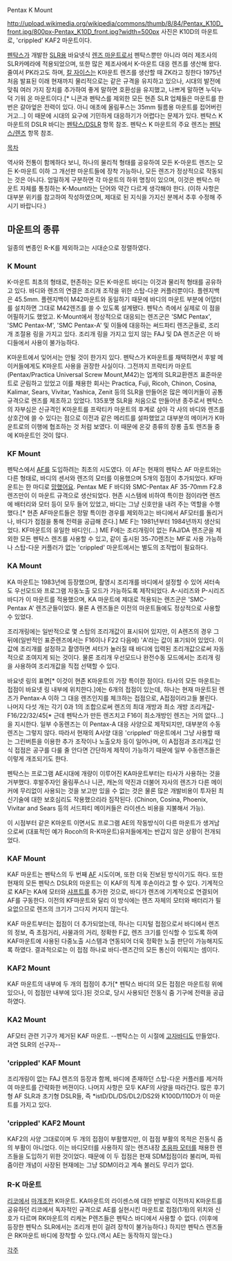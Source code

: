 Pentax K Mount

http://upload.wikimedia.org/wikipedia/commons/thumb/8/84/Pentax_K10D_front.jpg/800px-Pentax_K10D_front.jpg?width=500px
사진은 K10D의 마운트로, 'crippled' KAF2 마운트이다.

[[펜탁스]]가 개발한 [[SLR]]용 바요넷식 [[렌즈 마운트]]로서 펜탁스뿐만 아니라 여러 제조사의 SLR카메라에 적용되었으며, 또한 많은 제조사에서 K-마운트 대응 렌즈를 생산해 왔다.
줄여서 PK라고도 하며, [[칼 자이스]]는 K마운트 렌즈를 생산할 때 ZK라고 칭한다
1975년 처음 발표된 이래 현재까지 물리적으로는 같은 규격을 유지하고 있으나, 시대의 발전에 맞춰 여러 가지 장치를 추가하여 좋게 말하면 호환성을 유지했고, 나쁘게 말하면 누덕누덕 기워 온 마운트이다.[* 니콘과 펜탁스를 제외한 모든 현존 SLR 업체들은 마운트를 한 번은 갈아엎은 전력이 있다. 아니 애초에 올림푸스는 35mm 필름용 마운트를 접어버린거고...]
이 때문에 시대의 요구에 기민하게 대응하기가 어렵다는 문제가 있다.
펜탁스 K 마운트의 DSLR 바디는 [[펜탁스/DSLR]] 항목 참조.
펜탁스 K 마운트의 주요 렌즈는 [[펜탁스/렌즈]] 항목 참조.

[[목차]]

역사와 전통이 함께하다 보니, 하나의 물리적 형태를 공유하여 모든 K-마운트 렌즈는 모든 K-마운트 이하 그 개선판 마운트들에 장착 가능하나, 모든 렌즈가 정상적으로 작동되는 것은 아니다. 엄밀하게 구분하면 각 마운트의 하위 명칭이 있으며, 이것은 펜탁스 마운트 자체를 통칭하는 K-Mount라는 단어와 약간 다르게 생각해야 한다.
(이하 사항은 대부분 위키를 참고하여 작성하였으며, 제대로 된 지식을 가지신 분께서 추후 수정해 주시기 바랍니다.)

== 마운트의 종류 ==
일종의 변종인 R-K를 제외하고는 시대순으로 정렬하였다.

=== K Mount ===
K-마운트 최초의 형태로, 현존하는 모든 K-마운트 바디는 이것과 물리적 형태를 공유하고 있다. 바디와 렌즈의 연결은 조리개 조작을 위한 스탑-다운 커플러뿐이다. 플렌지백은 45.5mm. 플렌지백이 M42마운트와 동일하기 때문에 바디의 마운트 부분에 어댑터를 설치하면 그대로 M42렌즈를 쓸 수 있도록 설계됐다. 펜탁스 측에서 실제로 이 점을 어필하기도 했었고.
K-Mount에서 정상적으로 대응되는 렌즈군은 'SMC Pentax', 'SMC Pentax-M', 'SMC Pentax-A' 및 이들에 대응하는 써드파티 렌즈군들로, 조리개 조절용 링을 가지고 있다. 조리개 링을 가지고 있지 않는 FAJ 및 DA 렌즈군은 이 바디들에서 사용이 불가능하다.

K마운트에서 잊어서는 안될 것이 한가지 있다. 
펜탁스가 K마운트를 채택하면서 후발 메이커들에게도 K마운트 사용을 권장한 사실이다. 
그전까지 프락티카 마운트(Pentax/Practica Universal Screw Mount,M42)는 업계의 SLR교환렌즈 표준마운트로 군림하고 있었고 이를 채용한 회사는 Practica, Fuji, Ricoh, Chinon, Cosina, Kalimar, Sears, Vivitar, Yashica, Zenit 등의 SLR을 만들어온 많은 메이커들이 공통규격으로 렌즈를 제조하고 있었다.
135포맷 SLR을 처음으로 만들어낸 종주로서 펜탁스의 자부심은 신규격인 K마운트를 프락티카 마운트의 후계로 삼아 각 사의 바디와 렌즈를 상호간에 쓸 수 있다는 점으로 이전과 같은 메리트를 설파했었고 대부분의 메이커가 K마운트로의 이행에 협조하는 것 처럼 보였다.
이 때문에 온갖 종류의 장롱 출토 렌즈들 중에 K마운트인 것이 많다.

=== KF Mount ===
펜탁스에서 [[AF]]를 도입하려는 최초의 시도였다. 이 AF는 현재의 펜탁스 AF 마운트와는 다른 형태로, 바디의 센서와 렌즈의 모터를 이용했으며 5개의 접점이 추가되었다.
KF마운트는 한 마디로 [[망했어요]]. Pentax ME F 바디와 SMC-Pentax AF 35-70mm F2.8 렌즈만이 이 마운트 규격으로 생산되었다. 현존 시스템에 비하여 특이한 점이라면 렌즈에 배터리와 모터 등이 모두 들어 있었고, 바디는 그냥 신호만을 내려 주는 역할을 수행했다.[* 현존 AF마운트들은 정말 특이한 경우를 제외하고는 바디에서 AF모터를 돌리거나, 바디가 접점을 통해 전력을 공급해 준다.] ME F는 1981년부터 1984년까지 생산되었다.
KF마운트의 유일한 바디인(...) ME F에는 조리개링이 없는 FAJ/DA 렌즈군을 제외한 모든 펜탁스 렌즈를 사용할 수 있고, 같이 출시된 35-70렌즈는 MF로 사용 가능하나 스탑-다운 커플러가 없는 'crippled' 마운트에서는 별도의 조작법이 필요하다.

=== KA Mount ===
KA 마운트는 1983년에 등장했으며, 촬영시 조리개를 바디에서 설정할 수 있어 셔터속도 우선모드와 프로그램 자동노출 모드가 가능하도록 제작되었다.
A-시리즈와 P-시리즈 바디가 이 마운트를 적용했으며, KA 마운트에 제대로 적용되는 렌즈군은 'SMC-Pentax A' 렌즈군들이었다. 물론 A 렌즈들은 이전의 마운트들에도 정상적으로 사용할 수 있었다.

조리개링에는 일반적으로 몇 스탑의 조리개값이 표시되어 있지만, 이 A렌즈의 경우 그 뒤에(일반적인 표준렌즈에서는 F16이나 F22 다음에) 'A'라는 값이 표기되어 있었다. 이 값에 조리개를 설정하고 촬영하면 셔터가 눌러질 때 바디에 입력된 조리개값으로써 자동적으로 조여지게 되는 것이다. 물론 조리개 우선모드나 완전수동 모드에서는 조리개 링을 사용하여 조리개값을 직접 선택할 수 있다.

바요넷 링의 표면[* 이것이 현존 K마운트의 가장 특이한 점이다. 타사의 모든 마운트는 접점이 바요넷 링 내부에 위치한다.]에는 6개의 접점이 있는데, 하나는 현재 마운트된 렌즈가 Pentax-A 이하 그 대응 렌즈인지를 체크하는 접점으로, A접점이라고들 불린다. 나머지 다섯 개는 각기 0과 1의 조합으로써 렌즈의 최대 개방과 최소 개방 조리개값-F16/22/32/45[* 근데 펜탁스가 만든 렌즈치고 F16이 최소개방인 렌즈는 거의 없다...]을 지시한다. 일부 수동렌즈는 이 Pentax-A 대응 사양으로 제작되지만, 대부분의 수동 렌즈는 그렇지 않다. 따라서 현재의 A사양 대응 'crippled' 마운트에서 그냥 사용할 때는 그린버튼을 이용한 추가 조작이나 노출오차 등이 일어나며, 이 A접점과 조리개값 인식 접점은 공구를 다룰 줄 안다면 간단하게 제작이 가능하기 때문에 일부 수동렌즈들은 이렇게 개조되기도 한다.

펜탁스는 프로그램 AE시대에 개량이 이루어진 KA마운트부터는 타사가 사용하는 것을 거부했다. 후발주자인 올림푸스나 니콘, 캐논의 약진과 더불어 자사의 렌즈가 다른 메이커에 무리없이 사용되는 것을 보고만 있을 수 없는 것은 물론 많은 개발비용이 투자된 최신기술에 대한 보호심리도 작용했으리라 짐작된다.
(Chinon, Cosina, Phoenix, Vivitar and Sears 등의 서드파티 메이커들은 라이센스 비용을 지불해서 가능). 

이 시점부터 같은 K마운트 이면서도 프로그램 AE의 작동방식이 다른 마운트가 생겨남으로써 (대표적인 예가 Rocoh의 R-K마운트)유저들에게는 반갑지 않은 상황이 전개되었다.

=== KAF Mount ===
KAF 마운트는 펜탁스의 두 번째 [[AF]] 시도이며, 또한 더욱 진보된 방식이기도 하다. 또한 현재의 모든 펜탁스 DSLR의 마운트는 이 KAF의 직계 후손이라고 할 수 있다.
기계적으로 KAF는 KA에 모터와 [[샤프트]]를 추가한 것으로, 바디가 렌즈에 기계적으로 연결되어 AF를 구동한다. 이전의 KF마운트와 달리 이 방식에는 렌즈 자체의 모터와 배터리가 필요없으므로 렌즈의 크기가 그다지 커지지 않는다.

KAF 마운트부터는 접점이 더 추가되었는데, 하나는 디지털 접점으로서 바디에서 렌즈의 정보, 즉 초점거리, 사물과의 거리, 정확한 F값, 렌즈 크기를 인식할 수 있도록 하여 KAF마운트에 사용된 다중노출 시스템과 연동되어 더욱 정확한 노출 판단이 가능해지도록 하였다. 결과적으로는 이 접점 하나로 바디-렌즈간의 모든 통신이 이뤄지는 셈이다.
=== KAF2 Mount ===
KAF 마운트의 내부에 두 개의 접점이 추가[* 펜탁스 바디의 모든 접점은 마운트링 위에 있으나, 이 접점만 내부에 있다.]된 것으로, 당시 사용되던 전동식 줌 기구에 전력을 공급하였다.

=== KA2 Mount ===
AF모터 관련 기구가 제거된 KAF 마운트. --펜탁스는 이 시절에 [[고자바디]]도 만들었다. 과연 SLR의 선구자--

=== 'crippled' KAF Mount ===
조리개링이 없는 FAJ 렌즈의 등장과 함께, 바디에 존재하던 스탑-다운 커플러를 제거하여 마운트를 간략화한 버젼이다. 나머지 사항은 모두 KAF의 사양을 따라간다. 많은 후기형 AF SLR과 초기형 DSLR들, 즉 *istD/DL/DS/DL2/DS2와 K100D/110D가 이 마운트를 가지고 있다.

=== 'crippled' KAF2 Mount ===
KAF2의 사양 그대로이며 두 개의 접점이 부활했지만, 이 접점 부활의 목적은 전동식 줌의 부활이 아니었다. 이는 바디모터를 사용하지 않는 렌즈내장 [[초음파 모터]]를 채용한 렌즈들을 도입하기 위한 것이었다.
때문에 이 두 접점은 현재 SDM접점이라 불리며, 파워줌이란 개념이 사장된 현재에는 그냥 SDM이라고 계속 불러도 무리가 없다.

=== R-K 마운트 ===
[[리코]]에서 [[마개조]]한 K마운트. 
KA마운트의 라이센스에 대한 반발로 이전까지 K마운트를 공유하던 리코에서
독자적인 규격으로 AE를 실현시킨 마운트로 접점(1개)의 위치와 신호가 다르며
RK마운트의 리케논 P렌즈들은 펜탁스 바디에서 사용할 수 없다.
(이후에 등장한 펜탁스 SLR에서는 조리개 핀이 걸려 장착이 불가능하다.)
하지만 펜탁스 렌즈들은 RK마운트 바디에 장착할 수 있다.(역시 AE는 동작하지 않는다.)


[[각주]]
